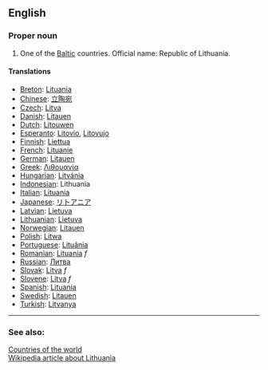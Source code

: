 ==English==
===Proper noun===
# One of the [[Baltic]] countries. Official name: Republic of Lithuania.
==== Translations ====
*[[Breton]]: [[Lituania]]
*[[Chinese]]: [[立陶宛]]
*[[Czech]]: [[Litva]]
*[[Danish]]: [[Litauen]]
*[[Dutch]]: [[Litouwen]]
*[[Esperanto]]: [[Litovio]], [[Litovujo]]
*[[Finnish]]: [[Liettua]]
*[[French]]: [[Lituanie]]
*[[German]]: [[Litauen]]
*[[Greek]]: [[Λιθουανία]]
*[[Hungarian]]: [[Litvánia]]
*[[Indonesian]]: Lithuania
*[[Italian]]: [[Lituania]]
*[[Japanese]]: [[リトアニア]]
*[[Latvian]]: [[Lietuva]]
*[[Lithuanian]]: [[Lietuva]]
*[[Norwegian]]: [[Litauen]]
*[[Polish]]: [[Litwa]]
*[[Portuguese]]: [[Lituânia]]
*[[Romanian]]: [[Lituania]] ''f''
*[[Russian]]: [[Литва]]
*[[Slovak]]: [[Litva#Slovak|Litva]] ''f''
*[[Slovene]]: [[Litva]] ''f''
*[[Spanish]]: [[Lituania]]
*[[Swedish]]: [[Litauen]]
*[[Turkish]]: [[Litvanya]]

----
===See also:===
[[Countries of the world]]<br>
[[w:Lithuania|Wikipedia article about Lithuania]]
